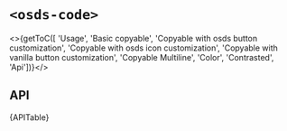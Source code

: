 

<Meta title="UI Components/Code [atom]/Web Component" />

# `<osds-code>`

<>{getToC([
'Usage',
'Basic copyable',
'Copyable with osds button customization',
'Copyable with osds icon customization',
'Copyable with vanilla button customization',
'Copyable Multiline',
'Color',
'Contrasted',
'Api'])}</>

<Usage />

## API

<Description>{APITable}</Description>
